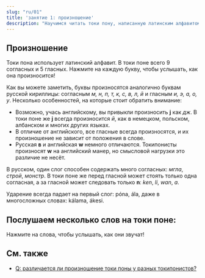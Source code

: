 ```yaml
---
slug: "ru/01"
title: 'занятие 1: произношение'
description: "Научимся читать токи пону, написанную латинским алфавитом!"
---
```



## Произношение

Токи пона использует латинский алфавит. В токи поне всего 9 согласных и 5 гласных. Нажмите на каждую букву, чтобы услышать, как она произносится!

<PhonoTable />

Как вы можете заметить, буквы произносятся аналогично буквам русской кириллицы: согласным *м, н, п, т, к, с, в, л, й* и гласным *и, э, а, о, у*. Несколько особенностей, на которые стоит обратить внимание:

* Возможно, учась английскому, вы привыкли произносить **j** как *дж*. В токи поне же **j** всегда произносится *й*, как в немецком, польском, албанском и многих других языках.
* В отличие от английского, все гласные всегда произносятся, и их произношение не зависит от положения в слове.
* Русская **в** и английская **w** немного отличаются. Токипонисты произносят **w** на английский манер, но смысловой нагрузки это различие не несёт.

В русском, один слог способен содержать много согласных: *мгла*, *строй*, *монстр*. В токи поне же перед гласной может стоять только одна согласная, а за гласной может следовать только **n**: *ken*, *li*, *wan*, *a*.

Ударение всегда падает на первый слог: póna, ála, даже в многосложных словах: kálama, ákesi.

## Послушаем несколько слов на токи поне:

Нажмите на слова, чтобы услышать, как они звучат!

<PhonoExamplesRu />

## См. также

* [Q: различается ли произношение токи поны у разных токипонистов?](/ru/sound-variation)
